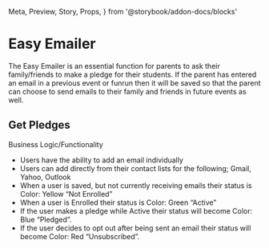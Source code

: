   Meta,
  Preview,
  Story,
  Props,
} from '@storybook/addon-docs/blocks'

<Meta 
  title='Easy Emailer'
/>

# Easy Emailer

The Easy Emailer is an essential function for parents to ask their family/friends to make a pledge for their students. If the parent has entered an email in a previous event or funrun then it will be saved so that the parent can choose to send emails to their family and friends in future events as well. 

## Get Pledges

Business Logic/Functionality

- Users have the ability to add an email individually
- Users can add directly from their contact lists for the following; Gmail, Yahoo, Outlook
- When a user is saved, but not currently receiving emails their status is Color: Yellow “Not Enrolled”
- When a user is Enrolled their status is Color: Green “Active”
- If the user makes a pledge while Active their status will become Color: Blue “Pledged”.
- If the user decides to opt out after being sent an email their status will become Color: Red “Unsubscribed”.